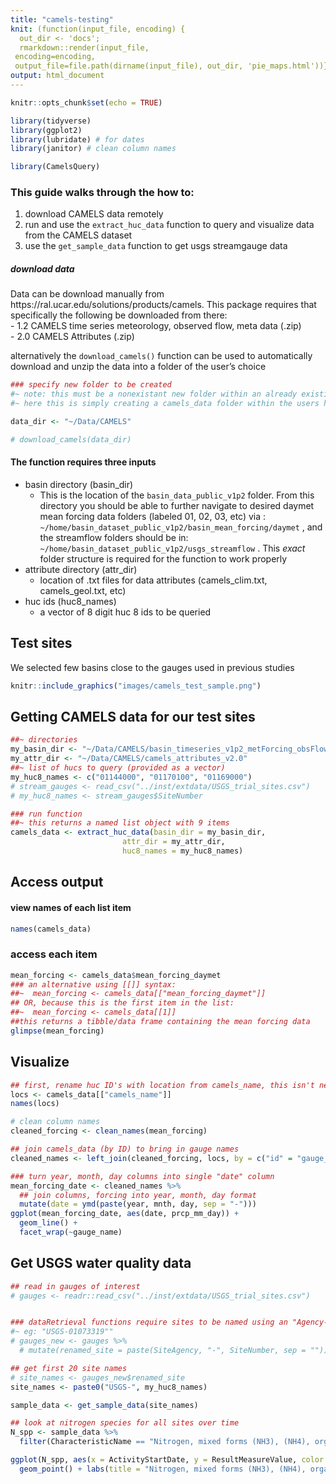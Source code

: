 ```yaml
---
title: "camels-testing"
knit: (function(input_file, encoding) {
  out_dir <- 'docs';
  rmarkdown::render(input_file,
 encoding=encoding,
 output_file=file.path(dirname(input_file), out_dir, 'pie_maps.html'))})
output: html_document
---
```


```r
knitr::opts_chunk$set(echo = TRUE)

library(tidyverse)
library(ggplot2)
library(lubridate) # for dates
library(janitor) # clean column names

library(CamelsQuery) 
```


### This guide walks through the how to: 

1. download CAMELS data remotely
2. run and use the `extract_huc_data` function to query and visualize data from the CAMELS dataset
3. use the `get_sample_data` function to get usgs streamgauge data
  
  
##### download data

Data can be download manually from https://ral.ucar.edu/solutions/products/camels. This package requires that specifically the following be downloaded from there:  
- 1.2	CAMELS time series meteorology, observed flow, meta data (.zip)  
- 2.0	CAMELS Attributes (.zip)   

alternatively the `download_camels()` function can be used to automatically download and unzip the data into a folder of the user's choice


```r
### specify new folder to be created
#~ note: this must be a nonexistant new folder within an already existing folder:
#~ here this is simply creating a camels_data folder within the users home directory

data_dir <- "~/Data/CAMELS"

# download_camels(data_dir)
```
  
  
#### The function requires three inputs  

* basin directory (basin_dir)  
  + This is the location of the `basin_data_public_v1p2` folder. From this directory you should be able to further navigate to desired daymet mean forcing data folders (labeled 01, 02, 03, etc) via : `~/home/basin_dataset_public_v1p2/basin_mean_forcing/daymet` , and the streamflow folders should be in: `~/home/basin_dataset_public_v1p2/usgs_streamflow` . This *exact* folder structure is required for the function to work properly  
* attribute directory (attr_dir)  
  + location of .txt files for data attributes (camels_clim.txt, camels_geol.txt, etc)  
* huc ids (huc8_names)  
  + a vector of 8 digit huc 8 ids to be queried  


## Test sites

We selected few basins close to the gauges used in previous studies

```r
knitr::include_graphics("images/camels_test_sample.png")
```

  
## Getting CAMELS data for our test sites  

```r
##~ directories
my_basin_dir <- "~/Data/CAMELS/basin_timeseries_v1p2_metForcing_obsFlow/basin_dataset_public_v1p2"
my_attr_dir <- "~/Data/CAMELS/camels_attributes_v2.0"
##~ list of hucs to query (provided as a vector)
my_huc8_names <- c("01144000", "01170100", "01169000")
# stream_gauges <- read_csv("../inst/extdata/USGS_trial_sites.csv")
# my_huc8_names <- stream_gauges$SiteNumber

### run function
##~ this returns a named list object with 9 items
camels_data <- extract_huc_data(basin_dir = my_basin_dir, 
                         attr_dir = my_attr_dir, 
                         huc8_names = my_huc8_names)
```
 

## Access output   
  
#### view names of each list item
```r
names(camels_data)
```
    
### access each item
```r
mean_forcing <- camels_data$mean_forcing_daymet
### an alternative using [[]] syntax: 
##~  mean_forcing <- camels_data[["mean_forcing_daymet"]]
## OR, because this is the first item in the list:
##~  mean_forcing <- camels_data[[1]]
##this returns a tibble/data frame containing the mean forcing data
glimpse(mean_forcing) 
```


## Visualize
```r


## first, rename huc ID's with location from camels_name, this isn't necessary, but makes for more informative labels
locs <- camels_data[["camels_name"]]
names(locs)

# clean column names
cleaned_forcing <- clean_names(mean_forcing)

## join camels_data (by ID) to bring in gauge names
cleaned_names <- left_join(cleaned_forcing, locs, by = c("id" = "gauge_id"))

### turn year, month, day columns into single "date" column
mean_forcing_date <- cleaned_names %>%
  ## join columns, forcing into year, month, day format
  mutate(date = ymd(paste(year, mnth, day, sep = "-")))
ggplot(mean_forcing_date, aes(date, prcp_mm_day)) +
  geom_line() +
  facet_wrap(~gauge_name)
```


## Get USGS water quality data

```r
## read in gauges of interest
# gauges <- readr::read_csv("../inst/extdata/USGS_trial_sites.csv")


### dataRetrieval functions require sites to be named using an "Agency-Site#" format, this code reformats the trial sites csv into this format
#~ eg: "USGS-01073319""
# gauges_new <- gauges %>% 
  # mutate(renamed_site = paste(SiteAgency, "-", SiteNumber, sep = ""))

## get first 20 site names
# site_names <- gauges_new$renamed_site
site_names <- paste0("USGS-", my_huc8_names)

sample_data <- get_sample_data(site_names)
```


```r
## look at nitrogen species for all sites over time
N_spp <- sample_data %>% 
  filter(CharacteristicName == "Nitrogen, mixed forms (NH3), (NH4), organic, (NO2) and (NO3)")

ggplot(N_spp, aes(x = ActivityStartDate, y = ResultMeasureValue, color = MonitoringLocationIdentifier)) +
  geom_point() + labs(title = "Nitrogen, mixed forms (NH3), (NH4), organic, (NO2) and (NO3)")
  

```